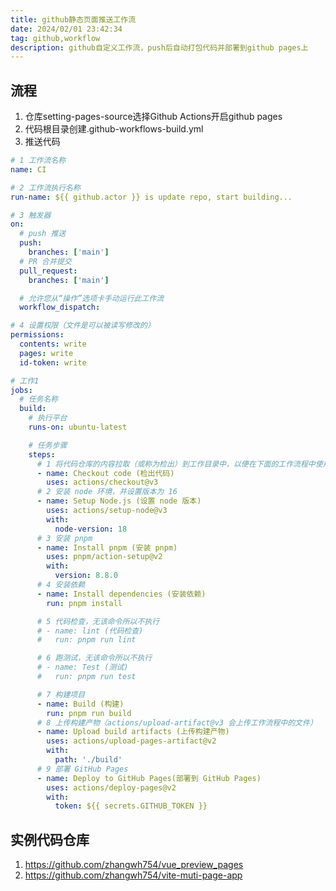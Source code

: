 ```yaml
---
title: github静态页面推送工作流
date: 2024/02/01 23:42:34
tag: github,workflow
description: github自定义工作流，push后自动打包代码并部署到github pages上
---
```


## 流程
1. 仓库setting-pages-source选择Github Actions开启github pages
2. 代码根目录创建.github-workflows-build.yml
3. 推送代码

``` yml
# 1 工作流名称
name: CI

# 2 工作流执行名称
run-name: ${{ github.actor }} is update repo, start building...

# 3 触发器
on:
  # push 推送
  push:
    branches: ['main']
  # PR 合并提交
  pull_request:
    branches: ['main']

  # 允许您从“操作”选项卡手动运行此工作流
  workflow_dispatch:

# 4 设置权限（文件是可以被读写修改的）
permissions:
  contents: write
  pages: write
  id-token: write

# 工作1
jobs:
  # 任务名称
  build:
    # 执行平台
    runs-on: ubuntu-latest

    # 任务步骤
    steps:
      # 1 将代码仓库的内容拉取（或称为检出）到工作目录中，以便在下面的工作流程中使用
      - name: Checkout code (检出代码)
        uses: actions/checkout@v3
      # 2 安装 node 环境，并设置版本为 16
      - name: Setup Node.js (设置 node 版本)
        uses: actions/setup-node@v3
        with:
          node-version: 18
      # 3 安装 pnpm
      - name: Install pnpm (安装 pnpm)
        uses: pnpm/action-setup@v2
        with:
          version: 8.8.0
      # 4 安装依赖
      - name: Install dependencies (安装依赖)
        run: pnpm install

      # 5 代码检查，无该命令所以不执行
      # - name: lint (代码检查)
      #   run: pnpm run lint

      # 6 跑测试，无该命令所以不执行
      # - name: Test (测试)
      #   run: pnpm run test

      # 7 构建项目
      - name: Build (构建)
        run: pnpm run build
      # 8 上传构建产物（actions/upload-artifact@v3 会上传工作流程中的文件）
      - name: Upload build artifacts (上传构建产物)
        uses: actions/upload-pages-artifact@v2
        with:
          path: './build'
      # 9 部署 GitHub Pages
      - name: Deploy to GitHub Pages(部署到 GitHub Pages)
        uses: actions/deploy-pages@v2
        with:
          token: ${{ secrets.GITHUB_TOKEN }}
```

## 实例代码仓库
1. https://github.com/zhangwh754/vue_preview_pages
2. https://github.com/zhangwh754/vite-muti-page-app